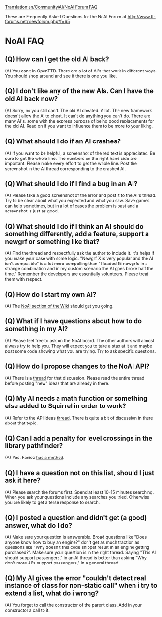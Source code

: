[[Translation:en/Community/AI/NoAI Forum FAQ]]
{{en/Development/Script/Navigation}}

These are Frequently Asked Questions for the NoAI Forum at http://www.tt-forums.net/viewforum.php?f=65

=NoAI FAQ=

==(Q) How can I get the old AI back?==
(A) You can't in OpenTTD. There are a lot of AI's that work in different ways. You should shop around and see if there is one you like.


==(Q) I don't like any of the new AIs. Can I have the old AI back now?==
(A) Sorry, no you still can't. The old AI cheated. A lot. The new framework doesn't allow the AI to cheat. It can't do anything you can't do. There are many AI's, some with the express purpose of being good replacements for the old AI. Read on if you want to influence them to be more to your liking.


==(Q) What should I do if an AI crashes?==
(A) If you want to be helpful, a screenshot of the red text is appreciated. Be sure to get the whole line. The numbers on the right hand side are important. Please make every effort to get the whole line. Post the screenshot in the AI thread corresponding to the crashed AI.

==(Q) What should I do if I find a bug in an AI?==
(A) Please take a good screenshot of the error and post it to the AI's thread. Try to be clear about what you expected and what you saw. Save games can help sometimes, but in a lot of cases the problem is past and a screenshot is just as good.


==(Q) What should I do if I think an AI should do something differently, add a feature, support a newgrf or something like that?==
(A) Find the thread and respectfully ask the author to include it. It's helps if you make your case with some logic. "Newgrf X is very popular and the AI isn't compatible" is a lot more compelling than "I loaded 15 newgrfs in a strange combination and in my custom scenario the AI goes broke half the time." Remember the developers are essentially volunteers. Please treat them with respect.


==(Q) How do I start my own AI?==
(A) The [[en/Development/Script/Main Page|NoAi section of the Wiki]] should get you going.


==(Q) What if I have questions about how to do something in my AI?==
(A) Please feel free to ask on the NoAI board. The other authors will almost always try to help you. They will expect you to take a stab at it and maybe post some code showing what you are trying. Try to ask specific questions.


==(Q) How do I propose changes to the NoAI API?==
(A) There is a [http://www.tt-forums.net/viewtopic.php?f=65&t=44249 thread] for that discussion. Please read the entire thread before posting "new" ideas that are already in there.


==(Q) My AI needs a math function or something else added to Squirrel in order to work?==
(A) Refer to the API Ideas [http://www.tt-forums.net/viewtopic.php?f=65&t=44249 thread]. There is quite a bit of discussion in there about that topic.

==(Q) Can I add a penalty for level crossings in the library pathfinder?==
(A) Yes. Fanioz [http://www.tt-forums.net/viewtopic.php?p=809026#p809026 has a method].

==(Q) I have a question not on this list, should I just ask it here?==
(A) Please search the forums first. Spend at least 10-15 minutes searching. When you ask your questions include any searches you tried. Otherwise you are likely to get a terse response to search.

==(Q) I posted a question and didn't get (a good) answer, what do I do?==
(A) Make sure your question is answerable. Broad questions like "Does anyone know how to buy an engine?" don't get as much traction as questions like "Why doesn't this code snippet result in an engine getting purchased?". Make sure your question is in the right thread. Saying "This AI should support passengers," in an AI thread is better than asking "Why don't more AI's support passengers," in a general thread.

==(Q) My AI gives the error "couldn't detect real instance of class for non-static call" when i try to extend a list, what do i wrong?==
(A) You forget to call the constructor of the parent class. Add in your constructor a call to it.